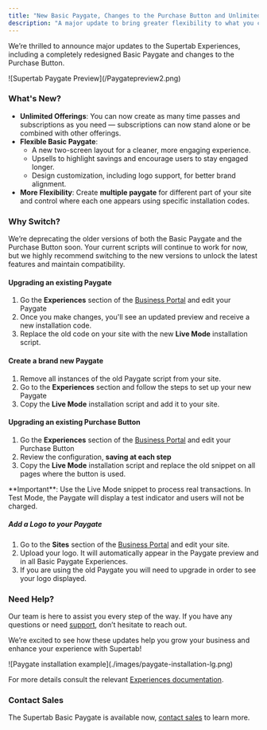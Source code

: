 ```yaml
---
title: "New Basic Paygate, Changes to the Purchase Button and Unlimited Offerings"
description: "A major update to bring greater flexibility to what you can sell and open up new ways to optimize conversion. "
---
```


We’re thrilled to announce major updates to the Supertab Experiences, including a completely redesigned Basic Paygate and changes to the Purchase Button.

<Frame caption="Supertab Paygate in action">
  ![Supertab Paygate Preview](/Paygatepreview2.png)
</Frame>

### What's New?

- **Unlimited Offerings**:
  You can now create as many time passes and subscriptions as you need —
  subscriptions can now stand alone or be combined with other offerings.
- **Flexible Basic Paygate**:
  - A new two-screen layout for a cleaner, more engaging experience.
  - Upsells to highlight savings and encourage users to stay engaged longer.
  - Design customization, including logo support, for better brand alignment.
- **More Flexibility**: Create **multiple paygate** for different part of your site and
  control where each one appears using specific installation codes.

### Why Switch?

We’re deprecating the older versions of both the Basic Paygate and the Purchase Button soon.
Your current scripts will continue to work for now, but we highly recommend switching to the new versions
to unlock the latest features and maintain compatibility.

#### Upgrading an existing Paygate

1. Go the **Experiences** section of the [Business Portal](https://business.supertab.co) and edit your Paygate
2. Once you make changes, you'll see an updated preview and receive a new installation code.
3. Replace the old code on your site with the new **Live Mode** installation script.

#### Create a brand new Paygate

1. Remove all instances of the old Paygate script from your site.
2. Go to the **Experiences** section and follow the steps to set up your new Paygate
3. Copy the **Live Mode** installation script and add it to your site.

#### Upgrading an existing Purchase Button

1. Go the **Experiences** section of the [Business Portal](https://business.supertab.co) and edit your Purchase Button
2. Review the configuration, **saving at each step**
3. Copy the **Live Mode** installation script and replace the old snippet on all pages where the button is used.

<Info>
  **Important**: Use the Live Mode snippet to process real transactions.
  In Test Mode, the Paygate will display a test indicator and users will not be charged.
</Info>

##### Add a Logo to your Paygate

1. Go to the **Sites** section of the [Business Portal](https://business.superab.co) and edit your site.
2. Upload your logo. It will automatically appear in the Paygate preview and in all Basic Paygate Experiences.
3. If you are using the old Paygate you will need to upgrade in order to see your logo displayed.

### Need Help?

Our team is here to assist you every step of the way.
If you have any questions or need [support](https://support.supertab.co/hc/en-us/requests/new), don’t hesitate to reach out.

We’re excited to see how these updates help you grow your business and enhance your experience with Supertab\!

<Frame>
  ![Paygate installation example](./images/paygate-installation-lg.png)
</Frame>

For more details consult the relevant [Experiences documentation](/supertab-experiences/experiences).

### Contact Sales

The Supertab Basic Paygate is available now, [contact sales](https://supertab.co) to learn more.